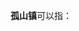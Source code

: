 '''孤山镇'''可以指：
{{PRC admin/disambig|21/03/81/101/000|21/06/81/101/000|32/12/82/106/000|61/08/22/106/000}}
{{disambig|cat=三字中国镇名消歧义}}